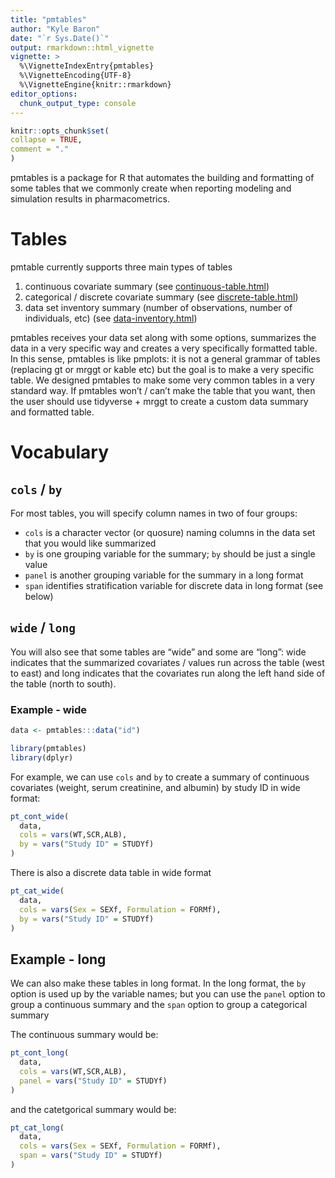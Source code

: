 ```yaml
---
title: "pmtables"
author: "Kyle Baron"
date: "`r Sys.Date()`"
output: rmarkdown::html_vignette
vignette: >
  %\VignetteIndexEntry{pmtables}
  %\VignetteEncoding{UTF-8}
  %\VignetteEngine{knitr::rmarkdown}
editor_options: 
  chunk_output_type: console
---
```

  
```r
knitr::opts_chunk$set(
collapse = TRUE,
comment = "."
)
```

pmtables is a package for R that automates the building and formatting of some
tables that we commonly create when reporting modeling and simulation results
in pharmacometrics. 


# Tables

pmtable currently supports three main types of tables

1. continuous covariate summary (see [continuous-table.html]())
1. categorical / discrete covariate summary (see [discrete-table.html]())
1. data set inventory summary (number of observations, number of individuals, 
   etc) (see [data-inventory.html]())
   
pmtables receives your data set along with some options, summarizes the data in 
a very specific way and creates a very specifically formatted table. In this 
sense, pmtables is like pmplots: it is not a general grammar of tables 
(replacing gt or mrggt or kable etc) but the goal is to make a very specific 
table. We designed pmtables to make some very common tables in a very standard
way. If pmtables won't / can't make the table that you want, then the user 
should use tidyverse + mrggt to create a custom data summary and formatted
table.


# Vocabulary

## `cols` / `by`

For most tables, you will specify column names in two of four groups:

* `cols` is a character vector (or quosure) naming columns in the data set that 
  you would like summarized
* `by` is one grouping variable for the summary; `by` should be just a single 
  value
* `panel` is another grouping variable for the summary in a long format
* `span` identifies stratification variable for discrete data in long 
  format (see below)

## `wide` / `long`

You will also see that some tables are "wide" and some are "long": wide 
indicates that the summarized covariates / values run across the table 
(west to east) and long indicates that the covariates run along the left hand
side of the table (north to south).


### Example - wide

```r
data <- pmtables:::data("id")
```

```r
library(pmtables)
library(dplyr)
```


For example, we can use `cols` and `by` to create a summary of continuous 
covariates (weight, serum creatinine, and albumin) by study ID in wide 
format:

```r
pt_cont_wide(
  data, 
  cols = vars(WT,SCR,ALB), 
  by = vars("Study ID" = STUDYf)
)
```


There is also a discrete data table in wide format

```r
pt_cat_wide(
  data, 
  cols = vars(Sex = SEXf, Formulation = FORMf), 
  by = vars("Study ID" = STUDYf)
)
```




## Example - long

We can also make these tables in long format. In the long format, the `by` 
option is used up by the variable names; but you can use the `panel` option 
to group a continuous summary and the `span` option to group a categorical
summary

The continuous summary would be:

```r
pt_cont_long(
  data, 
  cols = vars(WT,SCR,ALB), 
  panel = vars("Study ID" = STUDYf)
)
```

and the catetgorical summary would be:

```r
pt_cat_long(
  data, 
  cols = vars(Sex = SEXf, Formulation = FORMf), 
  span = vars("Study ID" = STUDYf)
)
```





   
   














